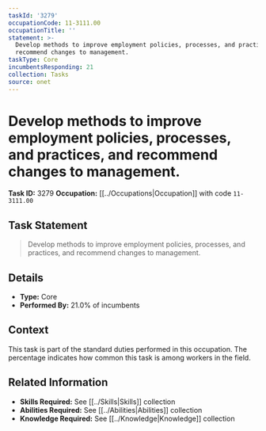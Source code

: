 ```yaml
---
taskId: '3279'
occupationCode: 11-3111.00
occupationTitle: ''
statement: >-
  Develop methods to improve employment policies, processes, and practices, and
  recommend changes to management.
taskType: Core
incumbentsResponding: 21
collection: Tasks
source: onet
---
```

# Develop methods to improve employment policies, processes, and practices, and recommend changes to management.

**Task ID:** 3279
**Occupation:** [[../Occupations|Occupation]] with code `11-3111.00`

## Task Statement

> Develop methods to improve employment policies, processes, and practices, and recommend changes to management.

## Details

- **Type:** Core
- **Performed By:** 21.0% of incumbents

## Context

This task is part of the standard duties performed in this occupation. The percentage indicates how common this task is among workers in the field.

## Related Information

- **Skills Required:** See [[../Skills|Skills]] collection
- **Abilities Required:** See [[../Abilities|Abilities]] collection
- **Knowledge Required:** See [[../Knowledge|Knowledge]] collection
